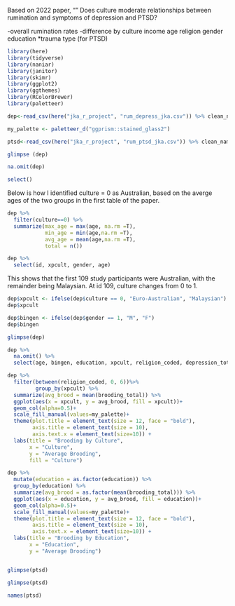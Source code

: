 Based on 2022 paper, "" Does culture moderate relationships between rumination and symptoms of depression and PTSD? 

-overall rumination rates
 -difference by culture
                income
                age
                religion 
                gender
                education
                *trauma type (for PTSD)


```r
library(here)
library(tidyverse)
library(naniar)
library(janitor)
library(skimr)
library(ggplot2)
library(ggthemes)
library(RColorBrewer)
library(paletteer)

```

```r
dep<-read_csv(here("jka_r_project", "rum_depress_jka.csv")) %>% clean_names
```
```r
my_palette <- paletteer_d("ggprism::stained_glass2")
```


```r
ptsd<-read_csv(here("jka_r_project", "rum_ptsd_jka.csv")) %>% clean_names
```

```r
glimpse (dep)
```
```r
na.omit(dep)
```
```r
select()
```


Below is how I identified culture = 0 as Australian, based on the averge ages of the two groups in the first table of the paper. 

```r
dep %>% 
  filter(culture==0) %>% 
  summarize(max_age = max(age, na.rm =T),
            min_age = min(age,na.rm =T),
            avg_age = mean(age,na.rm =T),
            total = n())
```
```r
dep %>% 
  select(id, xpcult, gender, age)
```

This shows that the first 109 study participants were Australian, with the remainder being Malaysian. At id 109, culture changes from 0 to 1.  

```r

dep$xpcult <- ifelse(dep$culture == 0, "Euro-Australian", "Malaysian")
dep$xpcult
```

```r
dep$bingen <- ifelse(dep$gender == 1, "M", "F")
dep$bingen
```


```r
glimpse(dep)
```
```r
dep %>% 
  na.omit() %>% 
  select(age, bingen, education, xpcult, religion_coded, depression_total, anxiety_total, brooding_total)
```



```r
dep %>% 
  filter(between(religion_coded, 0, 6))%>% 
         group_by(xpcult) %>% 
  summarize(avg_brood = mean(brooding_total)) %>% 
  ggplot(aes(x = xpcult, y = avg_brood, fill = xpcult))+
  geom_col(alpha=0.5)+
  scale_fill_manual(values=my_palette)+
  theme(plot.title = element_text(size = 12, face = "bold"),
        axis.title = element_text(size = 10),
        axis.text.x = element_text(size=10)) +
  labs(title = "Brooding by Culture",
       x = "Culture",
       y = "Average Brooding",
       fill = "Culture")
```


```r
dep %>% 
  mutate(education = as.factor(education)) %>% 
  group_by(education) %>% 
  summarize(avg_brood = as.factor(mean(brooding_total))) %>% 
  ggplot(aes(x = education, y = avg_brood, fill = education))+
  geom_col(alpha=0.5)+
  scale_fill_manual(values=my_palette)+
  theme(plot.title = element_text(size = 12, face = "bold"),
        axis.title = element_text(size = 10),
        axis.text.x = element_text(size=10)) +
  labs(title = "Brooding by Education",
       x = "Education",
       y = "Average Brooding")

```

```r


```


```r
glimpse(ptsd)
```




```r
glimpse(ptsd)
```

```r
names(ptsd)
```


